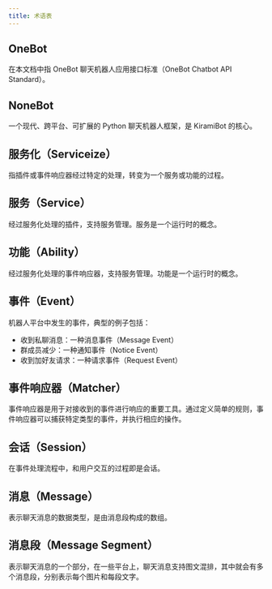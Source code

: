 ```yaml
---
title: 术语表
---
```


## OneBot

在本文档中指 OneBot 聊天机器人应用接口标准（OneBot Chatbot API Standard）。

## NoneBot

一个现代、跨平台、可扩展的 Python 聊天机器人框架，是 KiramiBot 的核心。

## 服务化（Serviceize）

指插件或事件响应器经过特定的处理，转变为一个服务或功能的过程。

## 服务（Service）

经过服务化处理的插件，支持服务管理。服务是一个运行时的概念。

## 功能（Ability）

经过服务化处理的事件响应器，支持服务管理。功能是一个运行时的概念。

## 事件（Event）

机器人平台中发生的事件，典型的例子包括：

- 收到私聊消息：一种消息事件（Message Event）
- 群成员减少：一种通知事件（Notice Event）
- 收到加好友请求：一种请求事件（Request Event）

## 事件响应器（Matcher）

事件响应器是用于对接收到的事件进行响应的重要工具。通过定义简单的规则，事件响应器可以捕获特定类型的事件，并执行相应的操作。

## 会话（Session）

在事件处理流程中，和用户交互的过程即是会话。

## 消息（Message）

表示聊天消息的数据类型，是由消息段构成的数组。

## 消息段（Message Segment）

表示聊天消息的一个部分，在一些平台上，聊天消息支持图文混排，其中就会有多个消息段，分别表示每个图片和每段文字。

